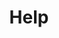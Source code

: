 ---
title: "Help"
description: "Identify and resolve common problems you might encounter while using the CLI."
---